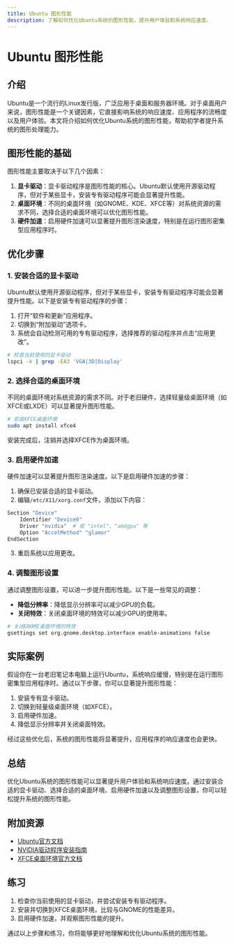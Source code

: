 ```yaml
---
title: Ubuntu 图形性能
description: 了解如何优化Ubuntu系统的图形性能，提升用户体验和系统响应速度。
---
```


# Ubuntu 图形性能

## 介绍

Ubuntu是一个流行的Linux发行版，广泛应用于桌面和服务器环境。对于桌面用户来说，图形性能是一个关键因素，它直接影响系统的响应速度、应用程序的流畅度以及用户体验。本文将介绍如何优化Ubuntu系统的图形性能，帮助初学者提升系统的图形处理能力。

## 图形性能的基础

图形性能主要取决于以下几个因素：

1. **显卡驱动**：显卡驱动程序是图形性能的核心。Ubuntu默认使用开源驱动程序，但对于某些显卡，安装专有驱动程序可能会显著提升性能。
2. **桌面环境**：不同的桌面环境（如GNOME、KDE、XFCE等）对系统资源的需求不同，选择合适的桌面环境可以优化图形性能。
3. **硬件加速**：启用硬件加速可以显著提升图形渲染速度，特别是在运行图形密集型应用程序时。

## 优化步骤

### 1. 安装合适的显卡驱动

Ubuntu默认使用开源驱动程序，但对于某些显卡，安装专有驱动程序可能会显著提升性能。以下是安装专有驱动程序的步骤：

1. 打开“软件和更新”应用程序。
2. 切换到“附加驱动”选项卡。
3. 系统会自动检测可用的专有驱动程序，选择推荐的驱动程序并点击“应用更改”。

```bash
# 检查当前使用的显卡驱动
lspci -k | grep -EA3 'VGA|3D|Display'
```

### 2. 选择合适的桌面环境

不同的桌面环境对系统资源的需求不同。对于老旧硬件，选择轻量级桌面环境（如XFCE或LXDE）可以显著提升图形性能。

```bash
# 安装XFCE桌面环境
sudo apt install xfce4
```

安装完成后，注销并选择XFCE作为桌面环境。

### 3. 启用硬件加速

硬件加速可以显著提升图形渲染速度。以下是启用硬件加速的步骤：

1. 确保已安装合适的显卡驱动。
2. 编辑`/etc/X11/xorg.conf`文件，添加以下内容：

```bash
Section "Device"
    Identifier "Device0"
    Driver "nvidia"  # 或 "intel"、"amdgpu" 等
    Option "AccelMethod" "glamor"
EndSection
```

3. 重启系统以应用更改。

### 4. 调整图形设置

通过调整图形设置，可以进一步提升图形性能。以下是一些常见的调整：

- **降低分辨率**：降低显示分辨率可以减少GPU的负载。
- **关闭特效**：关闭桌面环境的特效可以减少GPU的使用率。

```bash
# 关闭GNOME桌面环境的特效
gsettings set org.gnome.desktop.interface enable-animations false
```

## 实际案例

假设你在一台老旧笔记本电脑上运行Ubuntu，系统响应缓慢，特别是在运行图形密集型应用程序时。通过以下步骤，你可以显著提升图形性能：

1. 安装专有显卡驱动。
2. 切换到轻量级桌面环境（如XFCE）。
3. 启用硬件加速。
4. 降低显示分辨率并关闭桌面特效。

经过这些优化后，系统的图形性能将显著提升，应用程序的响应速度也会更快。

## 总结

优化Ubuntu系统的图形性能可以显著提升用户体验和系统响应速度。通过安装合适的显卡驱动、选择合适的桌面环境、启用硬件加速以及调整图形设置，你可以轻松提升系统的图形性能。

## 附加资源

- [Ubuntu官方文档](https://help.ubuntu.com/)
- [NVIDIA驱动程序安装指南](https://www.nvidia.com/Download/index.aspx)
- [XFCE桌面环境官方文档](https://docs.xfce.org/)

## 练习

1. 检查你当前使用的显卡驱动，并尝试安装专有驱动程序。
2. 安装并切换到XFCE桌面环境，比较与GNOME的性能差异。
3. 启用硬件加速，并观察图形性能的提升。

通过以上步骤和练习，你将能够更好地理解和优化Ubuntu系统的图形性能。